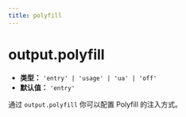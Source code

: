 ```yaml
---
title: polyfill
---
```


# output.polyfill

- **类型：** `'entry' | 'usage' | 'ua' | 'off'`
- **默认值：** `'entry'`

通过 `output.polyfill` 你可以配置 Polyfill 的注入方式。


<OutputPolyfillExtend />


<RsbuildConfig configName="output.polyfill" />
